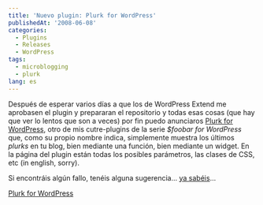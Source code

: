 ```yaml
---
title: 'Nuevo plugin: Plurk for WordPress'
publishedAt: '2008-06-08'
categories:
  - Plugins
  - Releases
  - WordPress
tags:
  - microblogging
  - plurk
lang: es
---
```


Después de esperar varios días a que los de WordPress Extend me aprobasen el plugin y prepararan el repositorio y todas esas cosas (que hay que ver lo lentos que son a veces) por fin puedo anunciaros [Plurk for WordPress](http://rick.jinlabs.com/code/plurk/), otro de mis cutre-plugins de la serie _$foobar for WordPress_ que, como su propio nombre indica, simplemente muestra los últimos _plurks_ en tu blog, bien mediante una función, bien mediante un widget. En la página del plugin están todas los posibles parámetros, las clases de CSS, etc (in english, sorry).

Si encontráis algún fallo, tenéis alguna sugerencia... [ya sabéis](/contact)...

[Plurk for WordPress](http://rick.jinlabs.com/code/plurk/)
